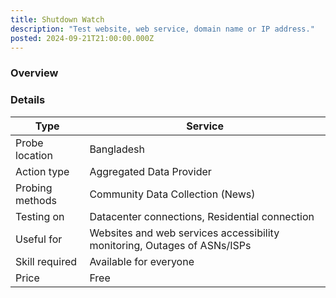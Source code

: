 ```yaml
---
title: Shutdown Watch
description: "Test website, web service, domain name or IP address."
posted: 2024-09-21T21:00:00.000Z
---
```



### Overview

<LinkPreview id="https://shutdown.activaterights.org/" />

### Details

| Type            | Service                                                                  |
| --------------- | ------------------------------------------------------------------------ |
| Probe location  | Bangladesh                                                               |
| Action type     | Aggregated Data Provider                                                 |
| Probing methods | Community Data Collection (News)                                         |
| Testing on      | Datacenter connections, Residential connection                           |
| Useful for      | Websites and web services accessibility monitoring, Outages of ASNs/ISPs |
| Skill required  | Available for everyone                                                   |
| Price           | Free                                                                     |
